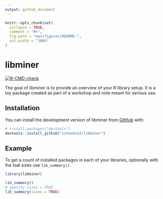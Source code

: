 ```yaml
---
output: github_document
---
```


<!-- README.md is generated from README.Rmd. Please edit that file -->

```r
knitr::opts_chunk$set(
  collapse = TRUE,
  comment = "#>",
  fig.path = "man/figures/README-",
  out.width = "100%"
)
```

# libminer

<!-- badges: start -->
[![R-CMD-check](https://github.com/sstevens2/libminer/actions/workflows/R-CMD-check.yaml/badge.svg)](https://github.com/sstevens2/libminer/actions/workflows/R-CMD-check.yaml)
<!-- badges: end -->

The goal of libminer is to provide an overview of your R library setup.
It is a toy package created as part of a workshop and note meant for serious use.


## Installation

You can install the development version of libminer from [GitHub](https://github.com/) with:

``` r
# install.packages("devtools")
devtools::install_github("sstevens2/libminer")
```

## Example

To get a count of installed packages in each of your libraries,
optionally with the toal sizes use `lib_summary()`.

```r
library(libminer)

lib_summary()
# specify sizes = TRUE
lib_summary(sizes = TRUE)
```


